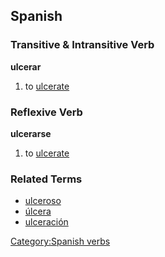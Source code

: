 == Spanish ==
=== Transitive & Intransitive Verb ===
'''ulcerar'''
# to [[ulcerate]]

=== Reflexive Verb ===
'''ulcerarse'''
# to [[ulcerate]]

=== Related Terms ===
*[[ulceroso]]
*[[úlcera]]
*[[ulceración]]

[[Category:Spanish verbs]]